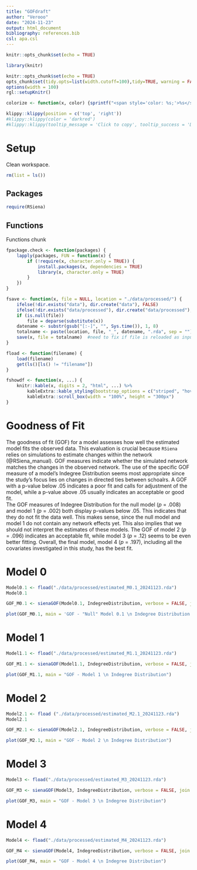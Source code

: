 ```yaml
---
title: "GOFdraft"
author: "Verooo"
date: "2024-11-23"
output: html_document
bibliography: references.bib
csl: apa.csl
---
```


<html lang="en">

<head>

<meta charset="UTF-8">

<meta name="viewport" content="width=device-width, initial-scale=1.0">

<title>GOF</title>

<link rel="stylesheet" href="styles.css"> <!-- Link to the CSS file I created for dark mode code chunks -->

</head>

</html>

```r
knitr::opts_chunk$set(echo = TRUE)
```

```r
library(knitr)

knitr::opts_chunk$set(echo = TRUE)
opts_chunk$set(tidy.opts=list(width.cutoff=100),tidy=TRUE, warning = FALSE, message = FALSE,comment = "#>", cache=TRUE, class.source=c("test"), class.output=c("test2"))
options(width = 100)
rgl::setupKnitr()

colorize <- function(x, color) {sprintf("<span style='color: %s;'>%s</span>", color, x) }

```

```r
klippy::klippy(position = c('top', 'right'))
#klippy::klippy(color = 'darkred')
#klippy::klippy(tooltip_message = 'Click to copy', tooltip_success = 'Done')
```

# Setup

Clean workspace.

```r
rm(list = ls())
```

## Packages

```r
require(RSiena)

```

## Functions

Functions chunk

```r
fpackage.check <- function(packages) {
    lapply(packages, FUN = function(x) {
        if (!require(x, character.only = TRUE)) {
            install.packages(x, dependencies = TRUE)
            library(x, character.only = TRUE)
        }
    })
}

fsave <- function(x, file = NULL, location = "./data/processed/") {
    ifelse(!dir.exists("data"), dir.create("data"), FALSE)
    ifelse(!dir.exists("data/processed"), dir.create("data/processed"), FALSE)
    if (is.null(file))
        file = deparse(substitute(x))
    datename <- substr(gsub("[:-]", "", Sys.time()), 1, 8)
    totalname <- paste(location, file, "_", datename, ".rda", sep = "")
    save(x, file = totalname)  #need to fix if file is reloaded as input name, not as x. 
}

fload <- function(filename) {
    load(filename)
    get(ls()[ls() != "filename"])
}

fshowdf <- function(x, ...) {
    knitr::kable(x, digits = 2, "html", ...) %>%
        kableExtra::kable_styling(bootstrap_options = c("striped", "hover")) %>%
        kableExtra::scroll_box(width = "100%", height = "300px")
}

```

# Goodness of Fit

The goodness of fit (GOF) for a model assesses how well the estimated model fits the observed data. This evaluation is crucial because `RSiena` relies on simulations to estimate changes within the network (@RSiena_manual). GOF measures indicate whether the simulated network matches the changes in the observed network. The use of the specific GOF measure of a model's Indegree Distribution seems most appropriate since the study's focus lies on changes in directed ties between schoalrs. A GOF with a p-value below .05 indicates a poor fit and calls for adjustment of the model, while a p-value above .05 usually indicates an acceptable or good fit. \
The GOF measures of Indegree Distribution for the null model (*p* = .008) and model 1 *(p* = .002) both display p-values below .05. This indicates that they do not fit the data well. This makes sense, since the null model and model 1 do not contain any network effects yet. This also implies that we should not interpret the estimates of these models. The GOF of model 2 (*p* = .096) indicates an acceptable fit, while model 3 (*p* = .12) seems to be even better fitting. Overall, the final model, model 4 (*p* = .197), including all the covariates investigated in this study, has the best fit.

```{=html}
<!--  M0: 0.008  M1: 0.002  M2: 0.096  M3: 0.12  M4: 0.197  -->
```
# Model 0

```r
Model0.1 <- fload("./data/processed/estimated_M0.1_20241123.rda")
Model0.1
```

```r
GOF_M0.1 <- sienaGOF(Model0.1, IndegreeDistribution, verbose = FALSE, join = TRUE, varName = "nets")

plot(GOF_M0.1, main = 'GOF - "Null" Model 0.1 \n Indegree Distribution')


```

# Model 1

```r
Model1.1 <- fload("./data/processed/estimated_M1.1_20241123.rda")

```

```r
GOF_M1.1 <- sienaGOF(Model1.1, IndegreeDistribution, verbose = FALSE, join = TRUE, varName = "nets")

plot(GOF_M1.1, main = "GOF - Model 1 \n Indegree Distribution")
```

# Model 2

```r
Model2.1 <- fload ("./data/processed/estimated_M2.1_20241123.rda")
Model2.1
```

```r
GOF_M2.1 <- sienaGOF(Model2.1, IndegreeDistribution, verbose = FALSE, join = TRUE, varName = "nets")

plot(GOF_M2.1, main = "GOF - Model 2 \n Indegree Distribution")
```

# Model 3

```r
Model3 <- fload("./data/processed/estimated_M3_20241123.rda")
```

```r
GOF_M3 <- sienaGOF(Model3, IndegreeDistribution, verbose = FALSE, join = TRUE, varName = "nets")

plot(GOF_M3, main = "GOF - Model 3 \n Indegree Distribution")
```

# Model 4

```r
Model4 <- fload("./data/processed/estimated_M4_20241123.rda")
```

```r
GOF_M4 <- sienaGOF(Model4, IndegreeDistribution, verbose = FALSE, join = TRUE, varName = "nets")

plot(GOF_M4, main = "GOF - Model 4 \n Indegree Distribution")
```

